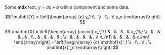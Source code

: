 Some **mdx** text, $y=ax+b$ with a component and some data.

$$
\mathbf{Y} = \left[\begin{array}
    {c}
    y_1 \\
    . \\
    . \\
    . \\
    y_n
\end{array}\right]
$$

$$
\mathbf{X} = \left[\begin{array}
    {ccccc}
    x_{11} & . & . & . & x_{1k} \\
    . & . & . & . & .  \\
    . & . & . & . & .  \\
    . & . & . & . & .  \\
    x_{n1} & . & . & . & x_{nn}
\end{array}\right] =
\left[\begin{array}
    {c}
    \mathbf{x}'_1 \\
    . \\
    . \\
    . \\
    \mathbf{x}'_n
\end{array}\right]
$$
